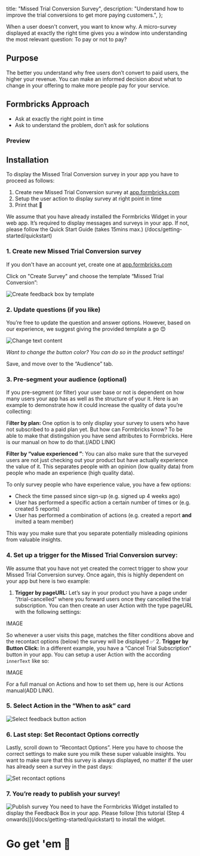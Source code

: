 
  title: "Missed Trial Conversion Survey",
  description: "Understand how to improve the trial conversions to get more paying customers.",
};

When a user doesn't convert, you want to know why. A micro-survey displayed at exactly the right time gives you a window into understanding the most relevant question: To pay or not to pay?

## Purpose

The better you understand why free users don’t convert to paid users, the higher your revenue. You can make an informed decision about what to change in your offering to make more people pay for your service.

## Formbricks Approach

- Ask at exactly the right point in time
- Ask to understand the problem, don’t ask for solutions

### Preview

## Installation

To display the Missed Trial Conversion survey in your app you have to proceed as follows:

1. Create new Missed Trial Conversion survey at [app.formbricks.com](http://app.formbricks.com/)
2. Setup the user action to display survey at right point in time
3. Print that 💸

<Callout title="Formbricks Widget not yet running?" type="note">
  We assume that you have already installed the Formbricks Widget in your web app. It’s required to display
  messages and surveys in your app. If not, please follow the Quick Start Guide (takes 15mins max.)
  (/docs/getting-started/quickstart)
</Callout>

### 1. Create new Missed Trial Conversion survey

If you don't have an account yet, create one at [app.formbricks.com](https://app.formbricks.com/auth/signup)

Click on "Create Survey" and choose the template “Missed Trial Conversion”:

<Image src={CreateFeedbackBox} alt="Create feedback box by template" quality="100" />

### 2. Update questions (if you like)

You’re free to update the question and answer options. However, based on our experience, we suggest giving the provided template a go 😊

<Image src={ChangeTextContent} alt="Change text content" quality="100" />

_Want to change the button color? You can do so in the product settings!_

Save, and move over to the “Audience” tab.

### 3. Pre-segment your audience (optional)

If you pre-segment (or filter) your user base or not is dependent on how many users your app has as well as the structure of your it. Here is an example to demonstrate how it could increase the quality of data you’re collecting:

F**ilter by plan:** One option is to only display your survey to users who have not subscribed to a paid plan yet. But how can Formbricks know? To be able to make that distingshion you have send attributes to Formbricks. Here is our manual on how to do that.(/ADD LINK)

**Filter by “value experienced ”**: You can also make sure that the surveyed users are not just checking out your product but have actually experience the value of it. This separates people with an opinion (low quality data) from people who made an experience (high quality data).

To only survey people who have experience value, you have a few options:

- Check the time passed since sign-up (e.g. signed up 4 weeks ago)
- User has performed a specific action a certain number of times or (e.g. created 5 reports)
- User has performed a combination of actions (e.g. created a report **and** invited a team member)

This way you make sure that you separate potentially misleading opinions from valuable insights.

### 4. Set up a trigger for the Missed Trial Conversion survey:

We assume that you have not yet created the correct trigger to show your Missed Trial Conversion survey. Once again, this is highly dependent on your app but here is two example:

1. **Trigger by pageURL:** Let’s say in your product you have a page under “/trial-cancelled” where you forward users once they cancelled the trial subscription. You can then create an user Action with the type pageURL with the following settings:

IMAGE

So whenever a user visits this page, matches the filter conditions above and the recontact options (below) the survey will be displayed ✅ 2. **Trigger by Button Click:** In a different example, you have a “Cancel Trial Subscription” button in your app. You can setup a user Action with the according `innerText` like so:

IMAGE

For a full manual on Actions and how to set them up, here is our Actions manual(ADD LINK).

### 5. Select Action in the “When to ask” card

<Image src={SelectAction} alt="Select feedback button action" quality="100" />

### 6. Last step: Set Recontact Options correctly

Lastly, scroll down to “Recontact Options”. Here you have to choose the correct settings to make sure you milk these super valuable insights. You want to make sure that this survey is always displayed, no matter if the user has already seen a survey in the past days:

<Image src={RecontactOptions} alt="Set recontact options" quality="100" />

### 7. You’re ready to publish your survey!

<Image src={PublishSurvey} alt="Publish survey" quality="100" />

<Callout title="It only works with the widget" type="warning">
  You need to have the Formbricks Widget installed to display the Feedback Box in your app. Please follow
  [this tutorial (Step 4 onwards)](/docs/getting-started/quickstart) to install the widget.
</Callout>

###

# Go get 'em 🎉

